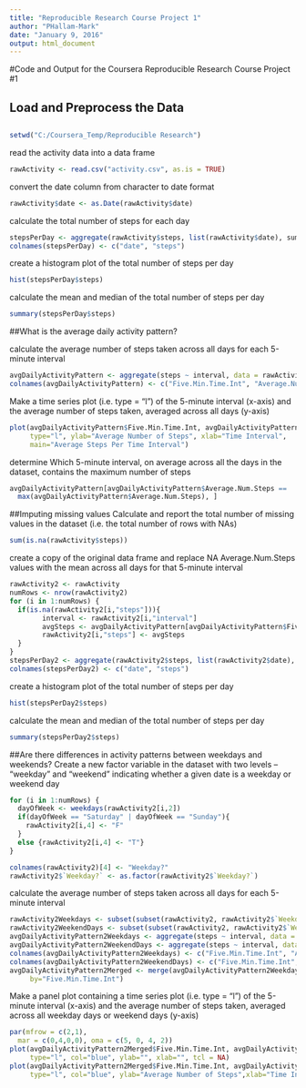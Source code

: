 ```yaml
---
title: "Reproducible Research Course Project 1"
author: "PHallam-Mark"
date: "January 9, 2016"
output: html_document
---
```


#Code and Output for the Coursera Reproducible Research Course Project #1

## Load and Preprocess the Data
## 

```r
setwd("C:/Coursera_Temp/Reproducible Research")
```


read the activity data into a data frame
```r
rawActivity <- read.csv("activity.csv", as.is = TRUE)
```


convert the date column from character to date format
```r
rawActivity$date <- as.Date(rawActivity$date)
```


calculate the total number of steps for each day
```r
stepsPerDay <- aggregate(rawActivity$steps, list(rawActivity$date), sum)
colnames(stepsPerDay) <- c("date", "steps")
```

create a histogram plot of the total number of steps per day
```r
hist(stepsPerDay$steps)
```

calculate the mean and median of the total number of steps per day
```r
summary(stepsPerDay$steps)
```

##What is the average daily activity pattern?

calculate the average number of steps taken across all days for each 5-minute interval
```r
avgDailyActivityPattern <- aggregate(steps ~ interval, data = rawActivity, mean, na.rm = TRUE)
colnames(avgDailyActivityPattern) <- c("Five.Min.Time.Int", "Average.Num.Steps")
```

Make a time series plot (i.e. type = "l") of the 5-minute interval (x-axis) and the average number of
steps taken, averaged across all days (y-axis)
```r
plot(avgDailyActivityPattern$Five.Min.Time.Int, avgDailyActivityPattern$Average.Num.Steps,
     type="l", ylab="Average Number of Steps", xlab="Time Interval",
     main="Average Steps Per Time Interval")
```

determine Which 5-minute interval, on average across all the days in the dataset, contains the maximum number of steps
```r
avgDailyActivityPattern[avgDailyActivityPattern$Average.Num.Steps ==
  max(avgDailyActivityPattern$Average.Num.Steps), ]
```

##Imputing missing values
Calculate and report the total number of missing values in the dataset (i.e. the total number of rows with NAs)
```r
sum(is.na(rawActivity$steps))
```

create a copy of the original data frame and replace NA Average.Num.Steps values with the mean across all days for that 5-minute interval
```r
rawActivity2 <- rawActivity
numRows <- nrow(rawActivity2)
for (i in 1:numRows) {
  if(is.na(rawActivity2[i,"steps"])){
        interval <- rawActivity2[i,"interval"]
        avgSteps <- avgDailyActivityPattern[avgDailyActivityPattern$Five.Min.Time.Int == interval,"Average.Num.Steps"]
        rawActivity2[i,"steps"] <- avgSteps
  }
}
stepsPerDay2 <- aggregate(rawActivity2$steps, list(rawActivity2$date), sum)
colnames(stepsPerDay2) <- c("date", "steps")
```

create a histogram plot of the total number of steps per day
```r
hist(stepsPerDay2$steps)
```

calculate the mean and median of the total number of steps per day
```r
summary(stepsPerDay2$steps)
```

##Are there differences in activity patterns between weekdays and weekends?
Create a new factor variable in the dataset with two levels – “weekday” and “weekend” indicating whether a given date is a weekday or weekend day
```r
for (i in 1:numRows) {
  dayOfWeek <- weekdays(rawActivity2[i,2])
  if(dayOfWeek == "Saturday" | dayOfWeek == "Sunday"){
    rawActivity2[i,4] <- "F"
  }
  else {rawActivity2[i,4] <- "T"}
}

colnames(rawActivity2)[4] <- "Weekday?"
rawActivity2$`Weekday?` <- as.factor(rawActivity2$`Weekday?`)
```

calculate the average number of steps taken across all days for each 5-minute interval
```r
rawActivity2Weekdays <- subset(subset(rawActivity2, rawActivity2$`Weekday?` == "T"))
rawActivity2WeekendDays <- subset(subset(rawActivity2, rawActivity2$`Weekday?` == "F"))
avgDailyActivityPattern2Weekdays <- aggregate(steps ~ interval, data = rawActivity2Weekdays, mean)
avgDailyActivityPattern2WeekendDays <- aggregate(steps ~ interval, data = rawActivity2WeekendDays, mean)
colnames(avgDailyActivityPattern2Weekdays) <- c("Five.Min.Time.Int", "Average.Num.Steps.Weekdays")
colnames(avgDailyActivityPattern2WeekendDays) <- c("Five.Min.Time.Int", "Average.Num.Steps.Weeknd.Days")
avgDailyActivityPattern2Merged <- merge(avgDailyActivityPattern2Weekdays, avgDailyActivityPattern2WeekendDays,
     by="Five.Min.Time.Int")
```

Make a panel plot containing a time series plot (i.e. type = "l") of the 5-minute interval (x-axis) and the average number of steps taken, averaged across all weekday days or weekend days (y-axis)
```r
par(mfrow = c(2,1),
  mar = c(0,4,0,0), oma = c(5, 0, 4, 2))
plot(avgDailyActivityPattern2Merged$Five.Min.Time.Int, avgDailyActivityPattern2Merged$Average.Num.Steps.Weekdays,
     type="l", col="blue", ylab="", xlab="", tcl = NA)
plot(avgDailyActivityPattern2Merged$Five.Min.Time.Int, avgDailyActivityPattern2Merged$Average.Num.Steps.Weeknd.Days,
     type="l", col="blue", ylab="Average Number of Steps",xlab="Time Interval")
```


